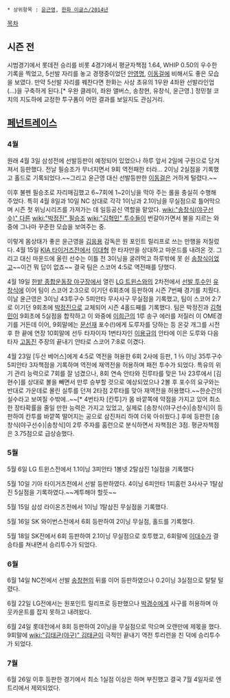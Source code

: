  * 상위항목 : [[윤근영]], [[한화 이글스/2014년]]

[[목차]]
== 시즌 전 ==
시범경기에서 롯데전 승리를 비롯 4경기에서 평균자책점 1.64, WHIP 0.50의 우수한 기록을 찍었고, 5선발 자리를 놓고 경쟁중이었던 [[안영명]], [[이동걸]]에 비해서도 좋은 모습을 보였다. 만약 5선발 자리를 꿰찬다면 한화는 사상 초유의 1우완 4좌완 선발라인업(...)을 구축하게 된다.[* 우완 클레이, 좌완 앨버스, 송창현, 유창식, 윤근영.] 정민철 코치의 지도하에 교정한 투구폼이 어떤 결과를 보일지도 관심거리. 

== [[페넌트레이스]] ==
=== 4월 ===
원래 4월 3일 삼성전에 선발등판이 예정되어 있었으나 하루 앞서 2일에 구원으로 당겨져서 등판했다. 전날 필승조가 무너지면서 9회 역전패한 터라... 2이닝 2실점을 기록했고 홀드로 기록되었다.~~그리고 윤근영 대신 선발등판한 [[이동걸]]은 거하게 털렸다.~~

이후 불펜 필승조로 자리매김했고 6~7회에 1~2이닝을 막아 주는 롤을 충실히 수행해 주었다. 특히 4월 8일과 10일 NC 상대로 각각 1이닝과 2.1이닝을 무실점으로 틀어막으며 시즌 첫 위닝시리즈를 가져가는 데 일등공신 역할을 맡았다. [[wiki:"송창식(야구선수)" 다른]] [[wiki:"박정진" 필승조]] [[wiki:"김혁민" 투수]]들이 번갈아가면서 불을 지르는 와중에 그나마 꾸준한 모습을 보여주는 중.

이렇게 몸상태가 좋은 윤근영을 [[김응용]] 감독은 원 포인트 릴리프로 쓰는 만행을 저질렀다. 4월 15일 [[KIA 타이거즈]]전에서 [[이대형]] 한 타자만을 상대하고 마운드를 내려온 것. 그리고 대신 마운드에 올린 선수는 이틀 전 3이닝을 굴려먹고 하루밖에 못 쉰 [[송창식(야구선수)|송창식]]이었고~~이건 뭐 답이 없죠~~ 결국 팀은 스코어 4:5로 역전패를 당했다.

4월 19일 [[한밭 종합운동장 야구장]]에서 열린 [[LG 트윈스]]와의 2차전에서 [[선발 투수]]인 [[유창식]]에 이어 팀이 스코어 2:3으로 이기던 6회초에 등판하여 시즌 7번째 경기를 치뤘다. 
이날 윤근영은 3이닝 43투구수 5피안타 무사사구 무실점을 기록했고, 팀이 스코어 2:7로 이기던 9회초에 [[박정진]]으로 교체되어 시즌 4홀드째를 기록했다. 팀은 박정진과 [[김혁민]]이 9회초에 5실점을 합작하고 이 와중에 [[이희근]]의 1루 송구 에러를 저질러 이 OME경기를 거든데 이어, 9회말에는 [[문선재]] 포수(!)에게 도루자를 당하는 등 온갖 개그를 시전 후 한 끝에 연장 10회말에 선두 타자이자 1번타자인 [[이용규]]의 안타에 이은 도루와 다음 타자 [[고동진]] 주장의 끝내기 안타로 스코어 7:8로 이겼다.

4월 23일 [두산 베어스]에게 4:5로 역전을 허용한 6회 2사에 등판, 1 ⅔ 이닝 35투구수 5피안타 3자책점을 기록하며 역전에 재역전을 허용하며 패전 투수가 되었다. 특유의 위기 관리 능력으로 7회를 잘 넘겼으나, 8회 연속 안타와 진루타를 맞은 1사 23루에서 [김현수]를 상대로 볼을 빼면서 만루 승부할 것으로 예상되었으나 2볼 후 포수의 요구와는 반대로 가운데로 몰린 실투를 던져 2타점 2루타를 맞아 재역전을 허용했다.~~한순간의 실수라고 보여질 수밖에..~~[* 4번타자 [칸투]가 몸 바깥쪽에 약점을 가지고 있어 최소한 장타확률을 줄일 만한 능력은 가지고 있었고, 실제로 [송창식(야구선수)|송창식]이 등판하여 칸투를 바깥쪽 떨어지는 공으로 삼진처리 하여 더욱 아쉬웠다.] 후에 등판한 [송창식(야구선수)|송창식]이 2루 주자를 홈런으로 분식하면서 자책점은 3점. 평균자책점은 3.75점으로 급상승했다.

=== 5월 ===
5월 6일 LG 트윈스전에서 1.1이닝 3피안타 1볼넷 2탈삼진 1실점을 기록했다

5월 10일 기아 타이거즈전에서 선발 등판하였다. 4이닝 6피안타 1피홈런 3사사구 1탈삼진 5실점을 기록하였다.~~계투해야 할듯~~

5월 15일 삼성 라이온즈전에서 1이닝 1탈삼진 무실점을 기록했다.

5월 16일 SK 와이번스전에서 6회 등판하여 2이닝 무실점, 홀드를 기록했다.

5월 18일 SK전에서 6회 등판하여 2.1이닝 무실점으로 호투했고, 6회말에 [[이대수]]가 결승타를 쳐내면서 승리투수가 되었다.

=== 6월 ===
6월 14일 NC전에서 선발 [[송창현]]의 뒤를 이어 등판하였으나 0.2이닝 3실점으로 탈탈 털렸다.

6월 22일 LG전에서는 원포인트 릴리프로 등판했으나 [[박경수]]에게 사구를 허용하며 아웃카운트를 잡지 못하고 내려왔다.

6월 24일 롯데전에서 8회 등판하여 2이닝을 무실점으로 막으며 오랜만에 제몫을 했다. 9회말에 [[wiki:"김태균(야구)" 김태균]]이 극적인 끝내기 역전 투리런을 친 덕에 승리투수가 되었다.

=== 7월 ===
6월 26일 이후 등판한 경기에서 최소 1실점 이상은 하며 부진했고 결국 7월 4일자로 엔트리에서 제외되었다.
